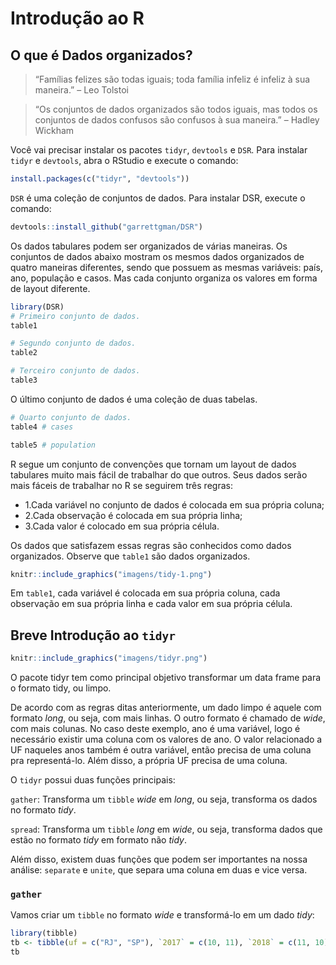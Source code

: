 # Introdução ao R



## O que é Dados organizados?

>“Famílias felizes são todas iguais; toda família infeliz é infeliz à sua maneira. ” – Leo Tolstoi

>“Os conjuntos de dados organizados são todos iguais, mas todos os conjuntos de dados confusos são confusos à sua maneira.” – Hadley Wickham

Você vai precisar instalar os pacotes `tidyr`, `devtools` e `DSR`. Para instalar `tidyr` e `devtools`, abra o RStudio e execute o comando:

```r
install.packages(c("tidyr", "devtools"))
```

`DSR` é uma coleção de conjuntos de dados. Para instalar DSR, execute o comando:

```r
devtools::install_github("garrettgman/DSR")
```

Os dados tabulares podem ser organizados de várias maneiras. Os conjuntos de dados abaixo mostram os mesmos dados organizados de quatro maneiras diferentes, sendo que possuem as mesmas variáveis: país, ano, população e casos. Mas cada conjunto organiza os valores em forma de layout diferente. 


```r
library(DSR)
# Primeiro conjunto de dados.
table1

# Segundo conjunto de dados.
table2

# Terceiro conjunto de dados.
table3
```

O último conjunto de dados é uma coleção de duas tabelas.

```r
# Quarto conjunto de dados.
table4 # cases

table5 # population
```

R segue um conjunto de convenções que tornam um layout de dados tabulares muito mais fácil de trabalhar do que outros. Seus dados serão mais fáceis de trabalhar no R se seguirem três regras:

  - 1.Cada variável no conjunto de dados é colocada em sua própria coluna;
  - 2.Cada observação é colocada em sua própria linha;
  - 3.Cada valor é colocado em sua própria célula.

Os dados que satisfazem essas regras são conhecidos como dados organizados. Observe que `table1` são dados organizados.

```r
knitr::include_graphics("imagens/tidy-1.png")
```

Em `table1`, cada variável é colocada em sua própria coluna, cada observação em sua própria linha e cada valor em sua própria célula.

## Breve Introdução ao `tidyr`

```r
knitr::include_graphics("imagens/tidyr.png")
```

O pacote tidyr tem como principal objetivo transformar um data frame para o formato tidy, ou limpo.


De acordo com as regras ditas anteriormente, um dado limpo é aquele com formato *long*, ou seja, com mais linhas. O outro formato é chamado de *wide*, com mais colunas. No caso deste exemplo, ano é uma variável, logo é necessário existir uma coluna com os valores de ano. O valor relacionado a UF naqueles anos também é outra variável, então precisa de uma coluna pra representá-lo. Além disso, a própria UF precisa de uma coluna.

O `tidyr` possui duas funções principais:

`gather`: Transforma um `tibble` *wide* em *long*, ou seja, transforma os dados no formato *tidy*.

`spread`: Transforma um `tibble` *long* em *wide*, ou seja, transforma dados que estão no formato *tidy* em formato não *tidy*.

Além disso, existem duas funções que podem ser importantes na nossa análise: `separate` e `unite`, que separa uma coluna em duas e vice versa.

### `gather`

Vamos criar um `tibble` no formato *wide* e transformá-lo em um dado *tidy*:

```r
library(tibble)
tb <- tibble(uf = c("RJ", "SP"), `2017` = c(10, 11), `2018` = c(11, 10))
tb
```


